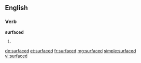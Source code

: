 ==English==

===Verb===
'''surfaced'''

# {{past of|surface}}

[[de:surfaced]]
[[et:surfaced]]
[[fr:surfaced]]
[[mg:surfaced]]
[[simple:surfaced]]
[[vi:surfaced]]